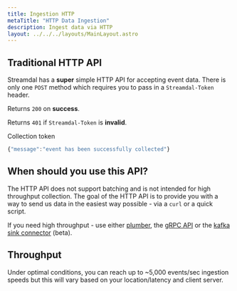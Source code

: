 ```yaml
---
title: Ingestion HTTP
metaTitle: "HTTP Data Ingestion"
description: Ingest data via HTTP
layout: ../../../layouts/MainLayout.astro
---
```


## Traditional HTTP API

Streamdal has a **super** simple HTTP API for accepting event data. There is only one `POST` method which requires you to pass in a `Streamdal-Token` header.

Returns `200` on **success**.

Returns `401` if `Streamdal-Token` is **invalid**.

Collection token

```javascript
{"message":"event has been successfully collected"}
```

## When should you use this API?

The HTTP API does not support batching and is not intended for high throughput collection. The goal of the HTTP API is to provide you with a way to send us data in the easiest way possible - via a `curl` or a quick script.

If you need high throughput - use either [plumber](undefined), the [gRPC API](undefined) or the [kafka sink connector](undefined) (beta).

## Throughput

Under optimal conditions, you can reach up to ~5,000 events/sec ingestion speeds but this will vary based on your location/latency and client server.
